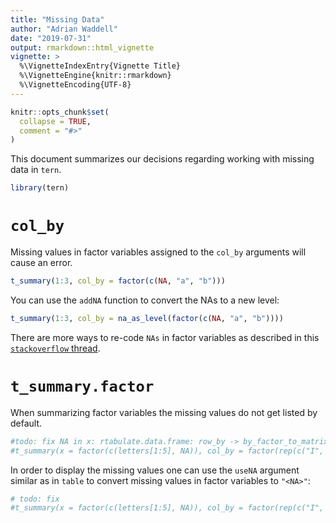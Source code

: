 ```yaml
---
title: "Missing Data"
author: "Adrian Waddell"
date: "2019-07-31"
output: rmarkdown::html_vignette
vignette: >
  %\VignetteIndexEntry{Vignette Title}
  %\VignetteEngine{knitr::rmarkdown}
  %\VignetteEncoding{UTF-8}
---
```


```r
knitr::opts_chunk$set(
  collapse = TRUE,
  comment = "#>"
)
```


This document summarizes our decisions regarding working with missing data in
`tern`.

```r
library(tern)
```

# `col_by`

Missing values in factor variables assigned to the `col_by` arguments will cause an error.

```r
t_summary(1:3, col_by = factor(c(NA, "a", "b")))
```

You can use the `addNA` function to convert the NAs to a new level:

```r
t_summary(1:3, col_by = na_as_level(factor(c(NA, "a", "b"))))
```

There are more ways to re-code `NAs` in factor variables as described in this
[`stackoverflow`
thread](https://stackoverflow.com/questions/39126537/replace-na-in-a-factor-column-in-r).

# `t_summary.factor`

When summarizing factor variables the missing values do not get listed by
default.

```r
#todo: fix NA in x: rtabulate.data.frame: row_by -> by_factor_to_matrix does not work well with NAs
#t_summary(x = factor(c(letters[1:5], NA)), col_by = factor(rep(c("I", "II"), 3)))
```

In order to display the missing values one can use the `useNA` argument similar
as in `table` to convert missing values in factor variables to `"<NA>"`:

```r
# todo: fix
#t_summary(x = factor(c(letters[1:5], NA)), col_by = factor(rep(c("I", "II"), 3)), useNA = "ifany")
```

